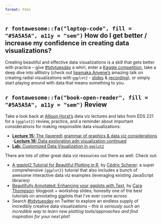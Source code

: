 ```yaml
---
format: html
---
```


## **`r fontawesome::fa("laptop-code", fill = "#5A5A5A", a11y = "sem")`** How do I get better / increase my confidence in creating data visualizations?

Creating beautiful and effective data visualizations is a skill that gets better with practice -- give [#tidytuesday](https://github.com/rfordatascience/tidytuesday) a whirl, enter a [Kaggle competition](https://www.kaggle.com/competitions), take a deep dive into aRtistry (check out [Ijeamaka Anyene's](https://ijeamaka-anyene.netlify.app/) amazing talk on creating radial visualizations with `ggplot2` - [slides](https://ijeamakaanyene.github.io/aRt_ggplot/index.html#1) & [recording](https://www.youtube.com/watch?v=h0i6KAahLY8&ab_channel=R-LadiesGlobal)), or simply start playing around with data that means something to you.

## **`r fontawesome::fa("book-open-reader", fill = "#5A5A5A", a11y = "sem")`** Review

Take a look back at [Allison Horst's](https://allisonhorst.github.io/) data viz lectures and labs from EDS 221 for a `{ggplot2}` review, practice, and a reminder about important considerations for making responsible data visualizations:

- [**Lecture 15:** The (layered) grammar of graphics & data viz considerations](https://docs.google.com/presentation/d/e/2PACX-1vSpUdai7BTXprh3dwSNBpJymNGUIOFhEgQn5XbQWZhWy8EpUyd64Lem08YK_kc6tP0iyoJ5wRAVvSYe/pub?start=false&loop=false&delayms=3000&slide=id.p)
-[**Lecture 16:** Data exploration adn visualization continued](https://docs.google.com/presentation/d/e/2PACX-1vR1QB0S3AfBfdJZ1nnhUw2iKSxV83GDc5l9BYPC6yQhxBdnzRpAAZ2lh7QWhX4kY65Uf_q0yK9FtHmW/pub?start=false&loop=false&delayms=3000&slide=id.p)
- [**Lab:** Customized Data Visualization in `ggplot2`](https://allisonhorst.github.io/eds221-day8-comp/data_viz.html)

There are lots of other great data viz resources out there as well. Check out:

- [A ggplot2 Tutorial for Beautiful Plotting in R
](https://www.cedricscherer.com/2019/08/05/a-ggplot2-tutorial-for-beautiful-plotting-in-r/), by [Cédric Scherer](https://www.cedricscherer.com/): a super comprehensive `{ggplot2}` tutorial that also includes a bunch of awesome interactive data viz examples (leveraging existing JavaScript libraries)
- [Beautifully Annotated: Enhancing your ggplots with Text](https://www.cararthompson.com/talks/rl-cambridge-beautifully-annotated/), by [Cara Thompson](https://www.cararthompson.com/index.html): blogpost + workshop slides; honestly one of the best tutorials on annotating ggplots that I've ever come across 
- Search [#tidytuesday](https://twitter.com/search?q=%23tidytuesday&src=typed_query) on Twitter to explore an endless supply of incredibly creative data visualizations -- *this is seriously such an incredible way to learn new plotting tools/approaches and find inspiration for your next plot!*